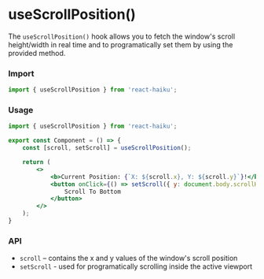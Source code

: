 # useScrollPosition()

The `useScrollPosition()` hook allows you to fetch the window's scroll height/width in real time and to programatically set them by using the provided method.

### Import

```jsx
import { useScrollPosition } from 'react-haiku';
```

### Usage


<UseScrollPositionDemo />

```jsx
import { useScrollPosition } from 'react-haiku';

export const Component = () => {
    const [scroll, setScroll] = useScrollPosition();

    return (
        <>
            <b>Current Position: {`X: ${scroll.x}, Y: ${scroll.y}`}!</b>
            <button onClick={() => setScroll({ y: document.body.scrollHeight })}>
                Scroll To Bottom
            </button>
        </>
    );
}
```

### API

- `scroll` – contains the x and y values of the window's scroll position
- `setScroll` - used for programatically scrolling inside the active viewport